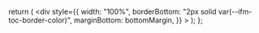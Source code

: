   return (
    <div
      style={{
        width: "100%",
        borderBottom: "2px solid var(--ifm-toc-border-color)",
        marginBottom: bottomMargin,
      }}
    ></div>
  );
};
